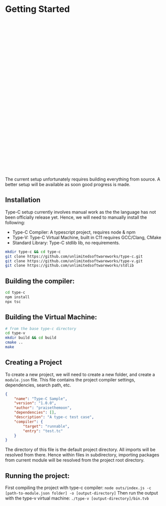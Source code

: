 # Getting Started

<div role="alert" className="alert striped1">
  <svg xmlns="http://www.w3.org/2000/svg" fill="none" viewBox="0 0 24 24" className="stroke-info shrink-0 w-6 h-6"><path strokeLinecap="round" strokeLinejoin="round" strokeWidth="2" d="M13 16h-1v-4h-1m1-4h.01M21 12a9 9 0 11-18 0 9 9 0 0118 0z"></path></svg>
  <span>The current setup unfortunately requires building everything from source. A better setup will be available as soon good progress is made.</span>
</div>

## Installation

Type-C setup currently involves manual work as the the language has not been officially release yet.
Hence, we will need to manually install the following:
- Type-C Compiler: A typescript project, requires node & npm
- Type-V: Type-C Virtual Machine, built in C11 requires GCC/Clang, CMake
- Standard Library: Type-C stdlib lib, no requirements.

```bash
mkdir type-c && cd type-c
git clone https://github.com/unlimitedsoftwareworks/type-c.git
git clone https://github.com/unlimitedsoftwareworks/type-v.git
git clone https://github.com/unlimitedsoftwareworks/stdlib
```

## Building the compiler:
```bash
cd type-c
npm install
npx tsc
```

## Building the Virtual Machine:
```bash
# from the base type-c directory
cd type-v
mkdir build && cd build
cmake ..
make
```

## Creating a Project
To create a new project, we will need to create a new folder, and create a `module.json` file. This file contains the project compiler settings, dependencies, search path, etc.
```json
{
    "name": "Type-C Sample",
    "version": "1.0.0",
    "author": "praisethemoon",
    "dependencies": [],
    "description": "A type-c test case",
    "compiler": {
        "target": "runnable",
        "entry": "test.tc"
    }
}
```

The directory of this file is the default project directory. All imports will be resolved from there. Hence within files in subdirectory, importing packages from current module will be resolved from the project root directory.

## Running the project:
First compiling the project with type-c compiler: `node outs/index.js -c [path-to-module.json folder] -o [output-directory]`
Then run the output with the type-v virtual machine: `./type-v [output-directory]/bin.tvb`
